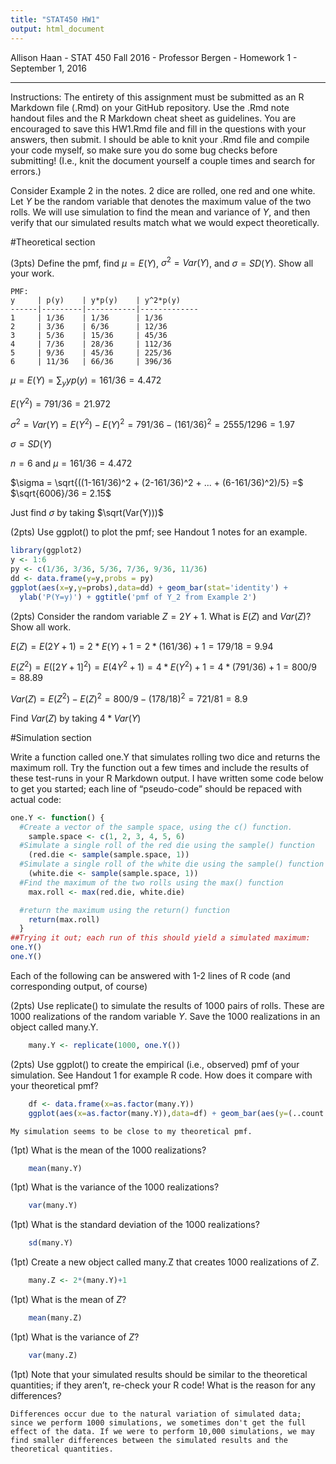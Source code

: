 ---
title: "STAT450 HW1"
output: html_document
---

Allison Haan -
STAT 450 Fall 2016 -
Professor Bergen -
Homework 1 -
September 1, 2016

---
Instructions: The entirety of this assignment must be submitted as an R Markdown file (.Rmd) on your GitHub repository. Use the .Rmd note handout files and the R Markdown cheat sheet as guidelines. You are encouraged to save this HW1.Rmd file and fill in the questions with your answers, then submit. I should be able to knit your .Rmd file and compile your code myself, so make sure you do some bug checks before submitting! (I.e., knit the document yourself a couple times and search for errors.)

Consider Example 2 in the notes. 2 dice are rolled, one red and one white. Let $Y$ be the random variable that denotes the maximum value of the two rolls. We will use simulation to find the mean and variance of $Y$, and then verify that our simulated results match what we would expect theoretically.


#Theoretical section

  (3pts) Define the pmf, find $\mu = E(Y)$, $\sigma^2 = Var(Y)$, and $\sigma = SD(Y)$. Show all your work.



    PMF: 
    y     | p(y)    | y*p(y)    | y^2*p(y)
    ------|---------|-----------|-------------
    1     | 1/36    | 1/36      | 1/36
    2     | 3/36    | 6/36      | 12/36
    3     | 5/36    | 15/36     | 45/36
    4     | 7/36    | 28/36     | 112/36
    5     | 9/36    | 45/36     | 225/36
    6     | 11/36   | 66/36     | 396/36
    
    

$\mu = E(Y) = \sum_y yp(y) = 161/36 = 4.472$
     
$E(Y^2) = 791/36 = 21.972$  
      
$\sigma^2 = Var(Y) = E(Y^2) - E(Y)^2 = 791/36 - (161/36)^2 = 2555/1296 = 1.97$

$\sigma = SD(Y)$

$n=6$ and $\mu=161/36=4.472$

$\sigma = \sqrt{((1-161/36)^2 + (2-161/36)^2 + ... + (6-161/36)^2)/5} =$ $\sqrt{6006}/36 = 2.15$

Just find $\sigma$ by taking $\sqrt(Var(Y)))$
        
        
        
(2pts) Use ggplot() to plot the pmf; see Handout 1 notes for an example.
        
```{r, warning=FALSE}
library(ggplot2)
y <- 1:6
py <- c(1/36, 3/36, 5/36, 7/36, 9/36, 11/36)
dd <- data.frame(y=y,probs = py)
ggplot(aes(x=y,y=probs),data=dd) + geom_bar(stat='identity') + 
  ylab('P(Y=y)') + ggtitle('pmf of Y_2 from Example 2')


```
   


   
(2pts) Consider the random variable $Z=2Y+1$. What is $E(Z)$ and $Var(Z)$? Show all work.
    
$E(Z) = E(2Y+1) = 2*E(Y)+1 = 2*(161/36)+1 = 179/18 = 9.94$    

$E(Z^2) = E([2Y+1]^2) = E(4Y^2 + 1) = 4*E(Y^2)+1 = 4*(791/36)+1 = 800/9 = 88.89$

$Var(Z) = E(Z^2) - E(Z)^2 = 800/9 - (178/18)^2 = 721/81 = 8.9$

Find $Var(Z)$ by taking $4*Var(Y)$ 


#Simulation section

Write a function called one.Y that simulates rolling two dice and returns the maximum roll. Try the function out a few times and include the results of these test-runs in your R Markdown output. I have written some code below to get you started; each line of "pseudo-code" should be repaced with actual code:

```{r}
one.Y <- function() {
  #Create a vector of the sample space, using the c() function.
    sample.space <- c(1, 2, 3, 4, 5, 6)
  #Simulate a single roll of the red die using the sample() function
    (red.die <- sample(sample.space, 1))
  #Simulate a single roll of the white die using the sample() function
    (white.die <- sample(sample.space, 1))
  #Find the maximum of the two rolls using the max() function
    max.roll <- max(red.die, white.die)

  #return the maximum using the return() function
    return(max.roll)
  }
##Trying it out; each run of this should yield a simulated maximum:
one.Y()
one.Y()
```


Each of the following can be answered with 1-2 lines of R code (and corresponding output, of course)

(2pts) Use replicate() to simulate the results of 1000 pairs of rolls. These are 1000 realizations of the random variable $Y$. Save the 1000 realizations in an object called many.Y.
```{r}
    many.Y <- replicate(1000, one.Y())
```
(2pts) Use ggplot() to create the empirical (i.e., observed) pmf of your simulation. See Handout 1 for example R code. How does it compare with your theoretical pmf?
```{r}
    df <- data.frame(x=as.factor(many.Y))
    ggplot(aes(x=as.factor(many.Y)),data=df) + geom_bar(aes(y=(..count..)/(sum(..count..)))) + ylab('observed proportion') + xlab('y') + ggtitle('simulated pmf')
```    
    
    
    My simulation seems to be close to my theoretical pmf.

(1pt) What is the mean of the 1000 realizations?
```{r}
    mean(many.Y)
```
(1pt) What is the variance of the 1000 realizations?
```{r}
    var(many.Y)
```
(1pt) What is the standard deviation of the 1000 realizations?
```{r}
    sd(many.Y)
```
(1pt) Create a new object called many.Z that creates 1000 realizations of $Z$.
```{r}
    many.Z <- 2*(many.Y)+1
```   
(1pt) What is the mean of $Z$?
```{r}
    mean(many.Z)
```    
(1pt) What is the variance of $Z$?
```{r}
    var(many.Z)
```
(1pt) Note that your simulated results should be similar to the theoretical quantities; if they aren't, re-check your R code! What is the reason for any differences?

    Differences occur due to the natural variation of simulated data; since we perform 1000 simulations, we sometimes don't get the full effect of the data. If we were to perform 10,000 simulations, we may find smaller differences between the simulated results and the theoretical quantities.
    
    
    
    
